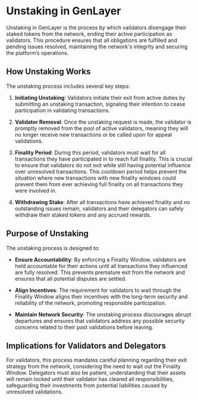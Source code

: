 # Unstaking in GenLayer

Unstaking in GenLayer is the process by which validators disengage their staked tokens from the network, ending their active participation as validators. This procedure ensures that all obligations are fulfilled and pending issues resolved, maintaining the network's integrity and securing the platform’s operations.

## How Unstaking Works

The unstaking process includes several key steps:

1. **Initiating Unstaking**: Validators initiate their exit from active duties by submitting an unstaking transaction, signaling their intention to cease participation in validating transactions.

2. **Validator Removal**: Once the unstaking request is made, the validator is promptly removed from the pool of active validators, meaning they will no longer receive new transactions or be called upon for appeal validations.

3. **Finality Period**: During this period, validators must wait for all transactions they have participated in to reach full finality. This is crucial to ensure that validators do not exit while still having potential influence over unresolved transactions. This cooldown period helps prevent the situation where new transactions with new finality windows could prevent them from ever achieving full finality on all transactions they were involved in.

4. **Withdrawing Stake**: After all transactions have achieved finality and no outstanding issues remain, validators and their delegators can safely withdraw their staked tokens and any accrued rewards.


## Purpose of Unstaking

The unstaking process is designed to:

- **Ensure Accountability**: By enforcing a Finality Window, validators are held accountable for their actions until all transactions they influenced are fully resolved. This prevents premature exit from the network and ensures that all potential disputes are settled.
  
- **Align Incentives**: The requirement for validators to wait through the Finality Window aligns their incentives with the long-term security and reliability of the network, promoting responsible participation.

- **Maintain Network Security**: The unstaking process discourages abrupt departures and ensures that validators address any possible security concerns related to their past validations before leaving.

## Implications for Validators and Delegators

For validators, this process mandates careful planning regarding their exit strategy from the network, considering the need to wait out the Finality Window. Delegators must also be patient, understanding that their assets will remain locked until their validator has cleared all responsibilities, safeguarding their investments from potential liabilities caused by unresolved validations.